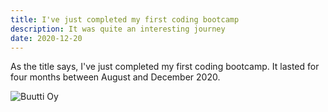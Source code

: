 ```yaml
---
title: I've just completed my first coding bootcamp
description: It was quite an interesting journey
date: 2020-12-20
---
```


As the title says, I've just completed my first coding bootcamp. It lasted for four months between August and December 2020.

![Buutti Oy](./buutti-oy.png)
